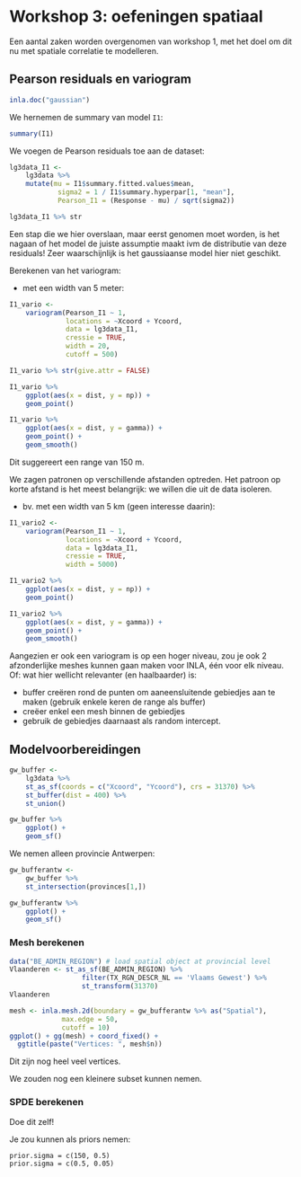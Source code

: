 # Workshop 3: oefeningen spatiaal

Een aantal zaken worden overgenomen van workshop 1, met het doel om dit nu met spatiale correlatie te modelleren.

## Pearson residuals en variogram

```r
inla.doc("gaussian")
```

We hernemen de summary van model `I1`:

```r
summary(I1)
```

We voegen de Pearson residuals toe aan de dataset:

```r
lg3data_I1 <- 
    lg3data %>% 
    mutate(mu = I1$summary.fitted.values$mean, 
            sigma2 = 1 / I1$summary.hyperpar[1, "mean"], 
            Pearson_I1 = (Response - mu) / sqrt(sigma2))
```


```r
lg3data_I1 %>% str
```

Een stap die we hier overslaan, maar eerst genomen moet worden, is het nagaan of het model de juiste assumptie maakt ivm de distributie van deze residuals!
Zeer waarschijnlijk is het gaussiaanse model hier niet geschikt.

Berekenen van het variogram:

- met een width van 5 meter:

```r
I1_vario <- 
    variogram(Pearson_I1 ~ 1, 
              locations = ~Xcoord + Ycoord, 
              data = lg3data_I1, 
              cressie = TRUE,
              width = 20,
              cutoff = 500)
```

```r
I1_vario %>% str(give.attr = FALSE)
```

```r
I1_vario %>% 
    ggplot(aes(x = dist, y = np)) + 
    geom_point()
```

```r
I1_vario %>% 
    ggplot(aes(x = dist, y = gamma)) +
    geom_point() +
    geom_smooth()
```

Dit suggereert een range van 150 m.

We zagen patronen op verschillende afstanden optreden.
Het patroon op korte afstand is het meest belangrijk: we willen die uit de data isoleren.

- bv. met een width van 5 km (geen interesse daarin):

```r
I1_vario2 <- 
    variogram(Pearson_I1 ~ 1, 
              locations = ~Xcoord + Ycoord, 
              data = lg3data_I1, 
              cressie = TRUE,
              width = 5000)
```

```r
I1_vario2 %>% 
    ggplot(aes(x = dist, y = np)) + 
    geom_point()
```

```r
I1_vario2 %>% 
    ggplot(aes(x = dist, y = gamma)) +
    geom_point() +
    geom_smooth()
```

Aangezien er ook een variogram is op een hoger niveau, zou je ook 2 afzonderlijke meshes kunnen gaan maken voor INLA, één voor elk niveau. Of: wat hier wellicht relevanter (en haalbaarder) is:

- buffer creëren rond de punten om aaneensluitende gebiedjes aan te maken (gebruik enkele keren de range als buffer)
- creëer enkel een mesh binnen de gebiedjes
- gebruik de gebiedjes daarnaast als random intercept.


## Modelvoorbereidingen

```r
gw_buffer <- 
    lg3data %>% 
    st_as_sf(coords = c("Xcoord", "Ycoord"), crs = 31370) %>% 
    st_buffer(dist = 400) %>% 
    st_union()
```

```r
gw_buffer %>% 
    ggplot() +
    geom_sf()
```

We nemen alleen provincie Antwerpen:

```r
gw_bufferantw <- 
    gw_buffer %>% 
    st_intersection(provinces[1,])
```

```r
gw_bufferantw %>% 
    ggplot() +
    geom_sf()
```


### Mesh berekenen

```r
data("BE_ADMIN_REGION") # load spatial object at provincial level
Vlaanderen <- st_as_sf(BE_ADMIN_REGION) %>%
                  filter(TX_RGN_DESCR_NL == 'Vlaams Gewest') %>% 
                  st_transform(31370)
Vlaanderen
```

```r
mesh <- inla.mesh.2d(boundary = gw_bufferantw %>% as("Spatial"),
             max.edge = 50,
             cutoff = 10)
ggplot() + gg(mesh) + coord_fixed() + 
  ggtitle(paste("Vertices: ", mesh$n))
```

Dit zijn nog heel veel vertices.

We zouden nog een kleinere subset kunnen nemen.

### SPDE berekenen

Doe dit zelf!

Je zou kunnen als priors nemen:

```
prior.sigma = c(150, 0.5)
prior.sigma = c(0.5, 0.05)
```


